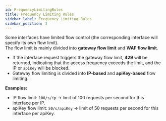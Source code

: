 ```yaml
---
id: FrequencyLimitingRules
title: Frequency Limiting Rules
sidebar_label: Frequency Limiting Rules
sidebar_position: 3
---
```


Some interfaces have limited flow control (the corresponding interface will specify its own flow limit).  
The flow limit is mainly divided into **gateway flow limit** and **WAF flow limit**.

- If the interface request triggers the gateway flow limit, **429** will be returned, indicating that the access frequency exceeds the limit, and the IP or `apiKey` will be blocked.
- Gateway flow limiting is divided into **IP-based** and **apiKey-based** flow limiting.

**Examples:**

- IP flow limit: `100/s/ip` → limit of 100 requests per second for this interface per IP.
- apiKey flow limit: `50/s/apiKey` → limit of 50 requests per second for this interface per apiKey.
